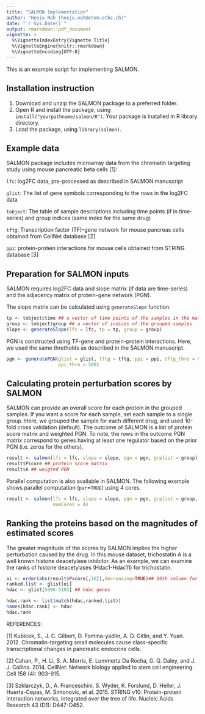 ---
title: "SALMON Implementation"
author: "Heeju Noh (heeju.noh@chem.ethz.ch)"
date: "`r Sys.Date()`"
output: rmarkdown::pdf_document
vignette: >
  %\VignetteIndexEntry{Vignette Title}
  %\VignetteEngine{knitr::rmarkdown}
  %\VignetteEncoding{UTF-8}
---

This is an example script for implementing SALMON.

## Installation instruction
1. Download and unzip the SALMON package to a preferred folder.
2. Open R and install the package, using `install("yourpathname/salmon/R")`. Your package is inatalled in R library directory.
3. Load the package, using `library(salmon)`.


## Example data
SALMON package includes microarray data from the chromatin targeting study using mouse pancreatic beta cells [1]:


`lfc`: log2FC data, pre-processed as described in SALMON manuscript

`glist`: The list of gene symbols corresponding to the rows in the log2FC data

`tobject`: The table of sample descriptions including time points (if in time-series) and group indices (same index for the same drug)

`tftg`: Transcription factor (TF)-gene network for mouse pancreas cells obtained from CellNet database [2]

`ppi`: protein-protein interactions for mouse cells obtained from STRING database [3]


## Preparation for SALMON inputs
SALMON requires log2FC data and slope matrix (if data are time-series) and the adjacency matrix of protein-gene network (PGN). 

The slope matrix can be calculated using `generateSlope` function.

```{r warning=FALSE,eval=FALSE,echo=TRUE}
tp <- tobject$time ## a vector of time points of the samples in the matrix lfc
group <- tobject$group ## a vector of indices of the grouped samples
slope <- generateSlope(lfc = lfc, tp = tp, group = group)
```

PGN is constructed using TF-gene and protein-protein interactions. Here, we used the same thretholds as described in the SALMON manuscript.
```{r warning=FALSE,eval=FALSE,echo=TRUE}
pgn <- generatePGN(glist = glist, tftg = tftg, ppi = ppi, tftg_thre = 0, ptf_thre = 0, 
                   ppi_thre = 500)
```


## Calculating protein perturbation scores by SALMON
SALMON can provide an overall score for each protein in the grouped samples. If you want a score for each sample, set each sample to a single group. Here, we grouped the sample for each different drug, and used 10-fold cross validation (default). The outcome of SALMON is a list of protein score matrix and weighted PGN. To note, the rows in the outcome PGN matrix correspond to genes having at least one regulator based on the prior PGN (i.e. zeros for the others).
```{r warning=FALSE,eval=FALSE,echo=TRUE}
result <- salmon(lfc = lfc, slope = slope, pgn = pgn, grplist = group)
result$Pscore ## protein score matrix
result$A ## weigted PGN
```

Parallel computation is also available in SALMON. The following example shows parallel computation (`par`=`TRUE`) using 4 cores.  
```{r warning=FALSE,eval=FALSE,echo=TRUE}
result <- salmon(lfc = lfc, slope = slope, pgn = pgn, grplist = group, par = TRUE, 
                 numCores = 4)
```

## Ranking the proteins based on the magnitudes of estimated scores
The greater magnitude of the scores by SALMON implies the higher perturbation caused by the drug. In this mouse dataset, trichostatin A is a well known histone deacetylase inhibitor. As an example, we can examine the ranks of histone deacetylases (Hdac1-Hdac11) for trichostatin.

```{r warning=FALSE,eval=FALSE,echo=TRUE}
oi <- order(abs(result$Pscore[,16]),decreasing=TRUE)## 16th column for trichostatin A 
ranked.list <- glist[oi] 
hdac <- glist[5096:5103] ## hdac genes

hdac.rank <- list(match(hdac,ranked.list))
names(hdac.rank) <- hdac
hdac.rank

```


REFERENCES:

[1]	Kubicek, S., J. C. Gilbert, D. Fomina-yadlin, A. D. Gitlin, and Y. Yuan. 2012. Chromatin-targeting small molecules cause class-specific transcriptional changes in pancreatic endocrine cells.

[2]	Cahan, P., H. Li, S. A. Morris, E. Lummertz Da Rocha, G. Q. Daley, and J. J. Collins. 2014. CellNet: Network biology applied to stem cell engineering. Cell 158 (4): 903-915.

[3]	Szklarczyk, D., A. Franceschini, S. Wyder, K. Forslund, D. Heller, J. Huerta-Cepas, M. Simonovic, et al. 2015. STRING v10: Protein-protein interaction networks, integrated over the tree of life. Nucleic Acids Research 43 (D1): D447-D452.

